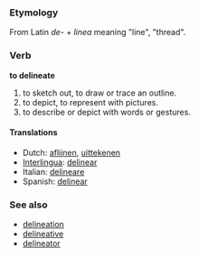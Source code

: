 === Etymology ===
From Latin ''de-'' + ''linea'' meaning "line", "thread".

===Verb===
'''to delineate'''

#to sketch out, to draw or trace an outline. 
#to depict, to represent with pictures. 
#to describe or depict with words or gestures.

==== Translations ====
*Dutch: [[aflijnen]], [[uittekenen]]
*[[Interlingua]]: [[delinear]]
*Italian: [[delineare]]
*Spanish: [[delinear]]

=== See also ===
*[[delineation]]
*[[delineative]]
*[[delineator]]